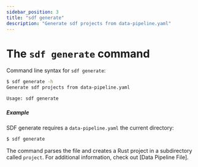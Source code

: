```yaml
---
sidebar_position: 3
title: "sdf generate"
description: "Generate sdf projects from data-pipeline.yaml"
---
```


# The `sdf generate` command

Command line syntax for `sdf generate`:

```bash
$ sdf generate -h
Generate sdf projects from data-pipeline.yaml

Usage: sdf generate
```

##### Example

SDF generate requires a `data-pipeline.yaml` the current directory:


```bash copy="fl"
$ sdf generate
```

The command parses the file and creates a Rust project in a subdirectory called `project`. For additional information, check out [Data Pipeline File].
